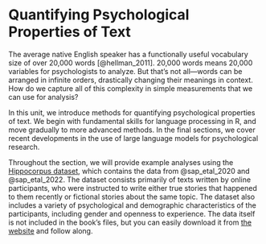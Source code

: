 # Quantifying Psychological Properties of Text {#sec-quantification .unnumbered}

The average native English speaker has a functionally useful vocabulary size of over 20,000 words [@hellman_2011]. 20,000 words means 20,000 variables for psychologists to analyze. But that's not all---words can be arranged in infinite orders, drastically changing their meanings in context. How do we capture all of this complexity in simple measurements that we can use for analysis? 

In this unit, we introduce methods for quantifying psychological properties of text. We begin with fundamental skills for language processing in R, and move gradually to more advanced methods. In the final sections, we cover recent developments in the use of large language models for psychological research.

Throughout the section, we will provide example analyses using the [Hippocorpus dataset](https://www.microsoft.com/en-us/download/details.aspx?id=105291), which contains the data from @sap_etal_2020 and @sap_etal_2022. The dataset consists primarily of texts written by online participants, who were instructed to write either true stories that happened to them recently or fictional stories about the same topic. The dataset also includes a variety of psychological and demographic characteristics of the participants, including gender and openness to experience. The data itself is not included in the book's files, but you can easily download it from [the website](https://www.microsoft.com/en-us/download/details.aspx?id=105291) and follow along.